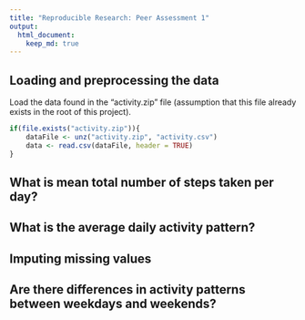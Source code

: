 ```yaml
---
title: "Reproducible Research: Peer Assessment 1"
output: 
  html_document:
    keep_md: true
---
```



## Loading and preprocessing the data
Load the data found in the "activity.zip" file (assumption that this file already exists in the root of this project).
```r
if(file.exists("activity.zip")){
    dataFile <- unz("activity.zip", "activity.csv")
    data <- read.csv(dataFile, header = TRUE)
}
```


## What is mean total number of steps taken per day?



## What is the average daily activity pattern?



## Imputing missing values



## Are there differences in activity patterns between weekdays and weekends?
